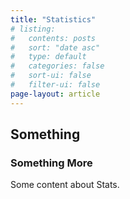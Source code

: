 ```yaml
---
title: "Statistics"
# listing:
#   contents: posts
#   sort: "date asc"
#   type: default
#   categories: false
#   sort-ui: false
#   filter-ui: false
page-layout: article
---
```


## Something

### Something More

Some content about Stats.

